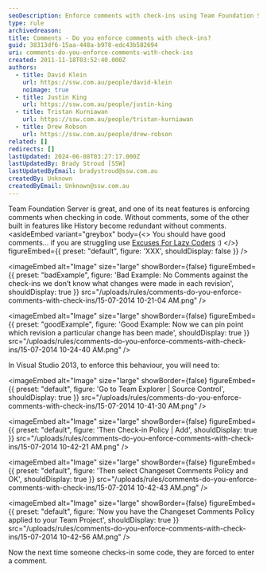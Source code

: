 ```yaml
---
seoDescription: Enforce comments with check-ins using Team Foundation Server to improve code transparency and collaboration.
type: rule
archivedreason:
title: Comments - Do you enforce comments with check-ins?
guid: 38313df6-15aa-448a-b978-edc43b582694
uri: comments-do-you-enforce-comments-with-check-ins
created: 2011-11-18T03:52:40.000Z
authors:
  - title: David Klein
    url: https://ssw.com.au/people/david-klein
    noimage: true
  - title: Justin King
    url: https://ssw.com.au/people/justin-king
  - title: Tristan Kurniawan
    url: https://ssw.com.au/people/tristan-kurniawan
  - title: Drew Robson
    url: https://ssw.com.au/people/drew-robson
related: []
redirects: []
lastUpdated: 2024-06-08T03:27:17.000Z
lastUpdatedBy: Brady Stroud [SSW]
lastUpdatedByEmail: bradystroud@ssw.com.au
createdBy: Unknown
createdByEmail: Unknown@ssw.com.au
---
```


Team Foundation Server is great, and one of its neat features is enforcing comments when checking in code. Without comments, some of the other built in features like History become redundant without comments.
<asideEmbed
  variant="greybox"
  body={<>
    You should have good comments... if you are struggling use [Excuses For Lazy Coders](http://programmingexcuses.com/) :)
  </>}
  figureEmbed={{
    preset: "default",
    figure: 'XXX',
    shouldDisplay: false
  }}
/>

<imageEmbed
  alt="Image"
  size="large"
  showBorder={false}
  figureEmbed={{
    preset: "badExample",
    figure: 'Bad Example: No Comments against the check-ins we don’t know what changes were made in each revision',
    shouldDisplay: true
  }}
  src="/uploads/rules/comments-do-you-enforce-comments-with-check-ins/15-07-2014 10-21-04 AM.png"
/>

<imageEmbed
  alt="Image"
  size="large"
  showBorder={false}
  figureEmbed={{
    preset: "goodExample",
    figure: 'Good Example: Now we can pin point which revision a particular change has been made',
    shouldDisplay: true
  }}
  src="/uploads/rules/comments-do-you-enforce-comments-with-check-ins/15-07-2014 10-24-40 AM.png"
/>

In Visual Studio 2013, to enforce this behaviour, you will need to:


<imageEmbed
  alt="Image"
  size="large"
  showBorder={false}
  figureEmbed={{
    preset: "default",
    figure: 'Go to Team Explorer | Source Control',
    shouldDisplay: true
  }}
  src="/uploads/rules/comments-do-you-enforce-comments-with-check-ins/15-07-2014 10-41-30 AM.png"
/>


<imageEmbed
  alt="Image"
  size="large"
  showBorder={false}
  figureEmbed={{
    preset: "default",
    figure: 'Then Check-in Policy | Add',
    shouldDisplay: true
  }}
  src="/uploads/rules/comments-do-you-enforce-comments-with-check-ins/15-07-2014 10-42-21 AM.png"
/>


<imageEmbed
  alt="Image"
  size="large"
  showBorder={false}
  figureEmbed={{
    preset: "default",
    figure: 'Then select Changeset Comments Policy and OK',
    shouldDisplay: true
  }}
  src="/uploads/rules/comments-do-you-enforce-comments-with-check-ins/15-07-2014 10-42-43 AM.png"
/>


<imageEmbed
  alt="Image"
  size="large"
  showBorder={false}
  figureEmbed={{
    preset: "default",
    figure: 'Now you have the Changeset Comments Policy applied to your Team Project',
    shouldDisplay: true
  }}
  src="/uploads/rules/comments-do-you-enforce-comments-with-check-ins/15-07-2014 10-42-56 AM.png"
/>

Now the next time someone checks-in some code, they are forced to enter a comment.
